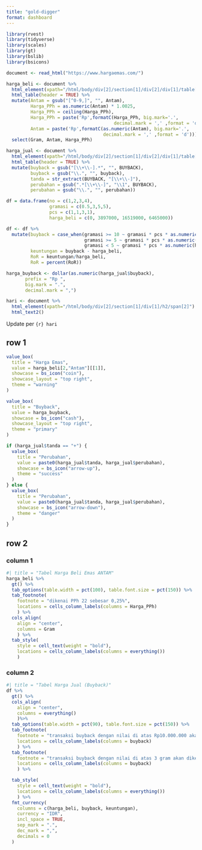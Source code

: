 ---
title: "gold-digger"
format: dashboard
---

```{r}
library(rvest)
library(tidyverse)
library(scales)
library(gt)
library(bslib)
library(bsicons)

```

```{r}
document <- read_html("https://www.hargaemas.com/")
```

```{r}
harga_beli <- document %>% 
  html_element(xpath="/html/body/div[2]/section[1]/div[2]/div[1]/table[2]") %>%
  html_table(header = TRUE) %>% 
  mutate(Antam = gsub("[^0-9,]", "", Antam),
         Harga_PPh = as.numeric(Antam) * 1.0025,
         Harga_PPh = ceiling(Harga_PPh),
         Harga_PPh = paste('Rp',formatC(Harga_PPh, big.mark='.', 
                                        decimal.mark = ',' ,format = 'd')),
         Antam = paste('Rp',formatC(as.numeric(Antam), big.mark='.', 
                                    decimal.mark = ',' ,format = 'd'))) %>%
  select(Gram, Antam, Harga_PPh)
```

```{r}
harga_jual <- document %>% 
  html_element(xpath="/html/body/div[2]/section[1]/div[2]/div[1]/table[1]") %>%
  html_table(header = TRUE) %>% 
  mutate(buyback = gsub("[\\+\\-].*", "", BUYBACK),
         buyback = gsub("\\.", "", buyback),
         tanda = str_extract(BUYBACK, "[\\+\\-]"),
         perubahan = gsub(".*[\\+\\-]", "\\1", BUYBACK),
         perubahan = gsub("\\.", "", perubahan))
```

```{r}
df = data.frame(no = c(1,2,3,4),
                gramasi = c(0.5,3,5,5),
                pcs = c(1,1,3,1),
                harga_beli = c(0, 3897000, 16519000, 6465000))
```


```{r}
df <- df %>% 
  mutate(buyback = case_when(gramasi >= 10 ~ gramasi * pcs * as.numeric(harga_jual$buyback)*1.015 - pcs*10000,
                             gramasi >= 5 ~ gramasi * pcs * as.numeric(harga_jual$buyback) - pcs*10000,
                             gramasi < 5 ~ gramasi * pcs * as.numeric(harga_jual$buyback)),
         keuntungan = buyback - harga_beli,
         RoR = keuntungan/harga_beli,
         RoR = percent(RoR))
```


```{r}
harga_buyback <- dollar(as.numeric(harga_jual$buyback),
       prefix = "Rp ",
       big.mark = ".",
       decimal.mark = ",")

```

```{r}
hari <- document %>% 
  html_element(xpath="/html/body/div[2]/section[1]/div[1]/h2/span[2]") %>% 
  html_text2()
```

Update per `{r} hari`

## row 1

```{r}
value_box(
  title = "Harga Emas",
  value = harga_beli[2,"Antam"][[1]],
  showcase = bs_icon("coin"),
  showcase_layout = "top right",
  theme = "warning"
)
```

```{r}
value_box(
  title = "Buyback",
  value = harga_buyback,
  showcase = bs_icon("cash"),
  showcase_layout = "top right",
  theme = "primary"
)
```

```{r}
if (harga_jual$tanda == "+") {
  value_box(
    title = "Perubahan",
    value = paste0(harga_jual$tanda, harga_jual$perubahan),
    showcase = bs_icon("arrow-up"),
    theme = "success"
  )
} else {
  value_box(
    title = "Perubahan",
    value = paste0(harga_jual$tanda, harga_jual$perubahan),
    showcase = bs_icon("arrow-down"),
    theme = "danger"
  )
}
```



## row 2 
### column 1 {width=30%}
```{r}
#| title = "Tabel Harga Beli Emas ANTAM"
harga_beli %>% 
  gt() %>% 
  tab_options(table.width = pct(100), table.font.size = pct(150)) %>% 
  tab_footnote(
    footnote = "dikenai PPh 22 sebesar 0,25%",
    locations = cells_column_labels(columns = Harga_PPh)
    ) %>% 
  cols_align(
    align = "center",
    columns = Gram
    ) %>% 
  tab_style(
    style = cell_text(weight = "bold"),
    locations = cells_column_labels(columns = everything())
    )
```

### column 2 {width=70%}
```{r}
#| title = "Tabel Harga Jual (Buyback)"
df %>% 
  gt() %>%
  cols_align(
    align = "center",
    columns = everything()
    )%>% 
  tab_options(table.width = pct(90), table.font.size = pct(150)) %>% 
  tab_footnote(
    footnote = "transaksi buyback dengan nilai di atas Rp10.000.000 akan dikenai PPh 22 sebesar 1,5%",
    locations = cells_column_labels(columns = buyback)
    ) %>% 
  tab_footnote(
    footnote = "transaksi buyback dengan nilai di atas 3 gram akan dikenai biaya Materai Rp 10.000",
    locations = cells_column_labels(columns = buyback)
    ) %>% 

  tab_style(
    style = cell_text(weight = "bold"),
    locations = cells_column_labels(columns = everything())
    ) %>% 
  fmt_currency(
    columns = c(harga_beli, buyback, keuntungan),
    currency = "IDR",
    incl_space = TRUE,
    sep_mark = ".",
    dec_mark = ",",
    decimals = 0
  )
```







